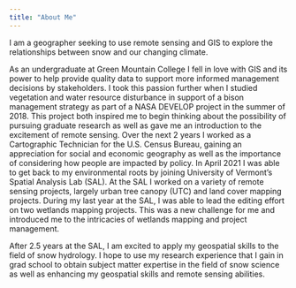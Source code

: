 ```yaml
---
title: "About Me"
---
```


I am a geographer seeking to use remote sensing and GIS to explore the relationships between snow and our changing climate.

As an undergraduate at Green Mountain College I fell in love with GIS and its power to help provide quality data to support more informed management decisions by stakeholders. I took this passion further when I studied vegetation and water resource disturbance in support of a bison management strategy as part of a NASA DEVELOP project in the summer of 2018. This project both inspired me to begin thinking about the possibility of pursuing graduate research as well as gave me an introduction to the excitement of remote sensing. Over the next 2 years I worked as a Cartographic Technician for the U.S. Census Bureau, gaining an appreciation for social and economic geography as well as the importance of considering how people are impacted by policy. In April 2021 I was able to get back to my environmental roots by joining University of Vermont's Spatial Analysis Lab (SAL). At the SAL I worked on a variety of remote sensing projects, largely urban tree canopy (UTC) and land cover mapping projects. During my last year at the SAL, I was able to lead the editing effort on two wetlands mapping projects. This was a new challenge for me and introduced me to the intricacies of wetlands mapping and project management.

After 2.5 years at the SAL, I am excited to apply my geospatial skills to the field of snow hydrology. I hope to use my research experience that I gain in grad school to obtain subject matter expertise in the field of snow science as well as enhancing my geospatial skills and remote sensing abilities.
